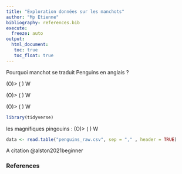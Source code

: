 ```yaml
---
title: "Exploration données sur les manchots"
author: "Mp Etienne" 
bibliography: references.bib
execute: 
  freeze: auto
output: 
  html_document:
   toc: true
   toc_float: true
---
```


Pourquoi manchot se traduit Penguins en anglais ?

(O)\> ( ) W

(O)\> ( ) W

(O)\> ( ) W

```r
library(tidyverse)
```

les magnifiques pingouins : (O)\> ( ) W

```r
data <- read.table("penguins_raw.csv", sep = "," , header = TRUE)
```

A citation @alston2021beginner

### References

::: {#refs}
:::

